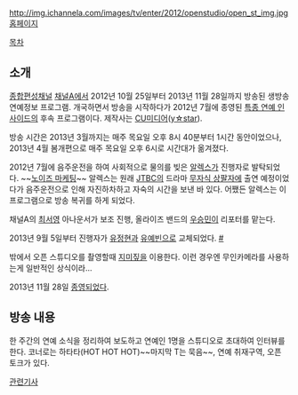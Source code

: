 http://img.ichannela.com/images/tv/enter/2012/openstudio/open_st_img.jpg
[http://tv.ichannela.com/program/enter/openstudio/concept.html 홈페이지]

[[목차]]
== 소개 ==
[[종합편성채널]] [[채널A]]에서 2012년 10월 25일부터 2013년 11월 28일까지 방송된 생방송 연예정보 프로그램. 개국하면서 방송을 시작하다가 2012년 7월에 종영된 [[특종 연예 인사이드]]의 후속 프로그램이다. 제작사는 [[CU미디어]]([[y☆star]]).

방송 시간은 2013년 3월까지는 매주 목요일 오후 8시 40분부터 1시간 동안이었으나, 2013년 4월 봄개편으로 매주 목요일 오후 6시로 시간대가 옮겨졌다.

2012년 7월에 음주운전을 하여 사회적으로 물의를 빚은 [[알렉스]]가 진행자로 발탁되었다. ~~[[노이즈 마케팅]]~~ 알렉스는 원래 [[JTBC]]의 드라마 [[무자식 상팔자]]에 출연 예정이었다가 음주운전으로 인해 자진하차하고 자숙의 시간을 보낸 바 있다. 어쨌든 알렉스는 이 프로그램으로 방송 복귀를 하게 되었다.

채널A의 [[최서영]] 아나운서가 보조 진행, 올라이즈 밴드의 [[우승민]]이 리포터를 맡는다.

2013년 9월 5일부터 진행자가 [[유정현]]과 [[유예빈]]으로 교체되었다. [http://news.naver.com/main/read.nhn?mode=LSD&mid=sec&sid1=106&oid=213&aid=0000368506 #]

밖에서 오픈 스튜디오를 촬영할때 [[지미짚]]을 이용한다. 이런 경우엔 무인카메라를 사용하는게 일반적인 상식이라...

2013년 11월 28일 [http://news.naver.com/main/read.nhn?mode=LSD&mid=sec&sid1=103&oid=038&aid=0002446156 종영되었다].

== 방송 내용 ==
한 주간의 연예 소식을 정리하여 보도하고 연예인 1명을 스튜디오로 초대하여 인터뷰를 한다. 코너로는 하타타(HOT HOT HOT)~~마지막 T는 묵음~~, 연예 취재구역, 오픈 토크가 있다.

[http://news.naver.com/main/read.nhn?mode=LSD&mid=sec&sid1=106&oid=109&aid=0002431063 관련기사]
